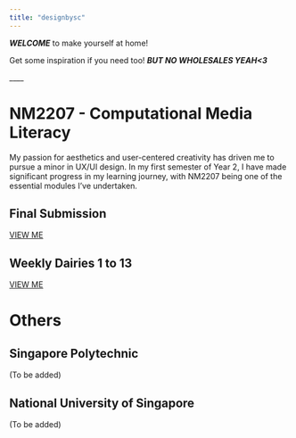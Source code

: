 ```yaml
---
title: "designbysc"
---
```


***WELCOME*** to make yourself at home!

Get some inspiration if you need too! ***BUT NO WHOLESALES YEAH\<3***

\_\_\_\_

# NM2207 - Computational Media Literacy

My passion for aesthetics and user-centered creativity has driven me to pursue a minor in UX/UI design. In my first semester of Year 2, I have made significant progress in my learning journey, with NM2207 being one of the essential modules I've undertaken.

## Final Submission

[VIEW ME](https://shericachua.github.io/NM2207-Week9_Final.html)

## Weekly Dairies 1 to 13

[VIEW ME](https://github.com/ShericaChua/NM2207)

# Others

## Singapore Polytechnic

(To be added)

## National University of Singapore

(To be added)
